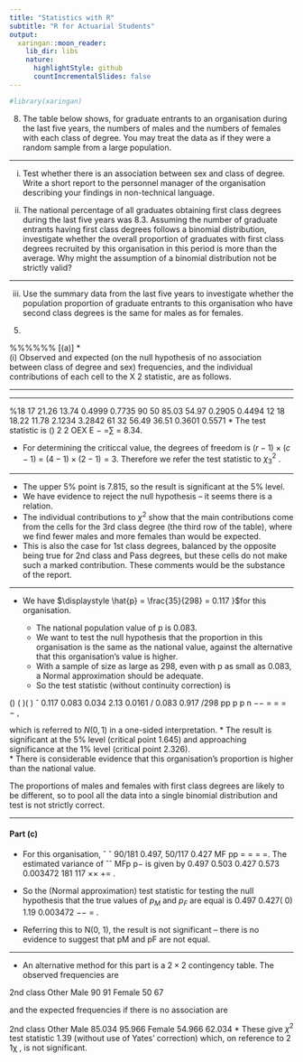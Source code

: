```yaml
---
title: "Statistics with R"
subtitle: "R for Actuarial Students"
output:
  xaringan::moon_reader:
    lib_dir: libs
    nature:
      highlightStyle: github
      countIncrementalSlides: false
---
```


```r

#library(xaringan)
```



8.
The table below shows, for graduate entrants to an organisation during the last five
years, the numbers of males and the numbers of females with each class of degree.
You may treat the data as if they were a random sample from a large population.

---

\begin{tabular}{|c|c|c|}
Class of degree	&	Male	&	Female	
1st	&	18	&	17	
2nd	&	90	&	50	
3rd	&	12	&	18	
Pass	&	61	&	32	
\end{tabular}

(i) Test whether there is an association between sex and class of degree. Write a
short report to the personnel manager of the organisation describing your
findings in non-technical language.


(ii) The national percentage of all graduates obtaining first class degrees during the
last five years was 8.3. Assuming the number of graduate entrants having first
class degrees follows a binomial distribution, investigate whether the overall
proportion of graduates with first class degrees recruited by this organisation in
this period is more than the average. Why might the assumption of a binomial
distribution not be strictly valid?

---

(iii) Use the summary data from the last five years to investigate whether the
population proportion of graduate entrants to this organisation who have
second class degrees is the same for males as for females.
(5)

%%%%%%
[(a)]
    *  
(i) Observed and expected (on the null hypothesis of no association between class of degree and sex) frequencies, and the individual contributions of each cell to the X 2 statistic, are as follows. 
 

\begin{tabular}{|c|c|c|c|} 
Class of degree	&	Male	&	Female	&	Total	
1st	&	18	&	17	&	35	
2nd	&	90	&	50	&	140	
3rd	&	12	&	18	&	30	
Pass	&	61	&	32	&	93	
	&	181	&	117	&	298	
\end{tabular}



\begin{tabular}{|c|c|c|c|} 							
Class of degree	&	Male	&	Female	&	Total	
1st	&	21.26	&	13.74	&	35	
2nd	&	85.03	&	54.97	&	140	
3rd	&	18.22	&	11.78	&	30	
Pass	&	56.49	&	36.51	&	93	
	&	181	&	117	&	298	
\end{tabular}

---

\begin{tabular}{|c|c|c|c|} 							
Class of degree	&	Male	&	Female	&	Sum	
1st	&	0.50	&	0.77	&		
2nd	&	0.29	&	0.45	&		
3rd	&	2.12	&	3.29	&		
Pass	&	0.36	&	0.56	&		
	&		&		&	8.34	
\end{tabular}
 
 
---
 
%18 17   21.26 13.74   0.4999 0.7735 90 50   85.03 54.97   0.2905 0.4494 12 18   18.22 11.78   2.1234 3.2842 61 32   56.49 36.51   0.3601 0.5571 
*  The test statistic is () 2 2 OEX E − =∑ = 8.34.  

* For determining the criticcal value, the degrees of freedom is $(r-1)\times (c-1)$ = $(4-1) \times (2-1)  = 3$.
Therefore we refer the test statistic to $\chi^2_{3}$ . 


---

* The upper 5\% point is 7.815, so the result is significant at the 5\% level.  
* We have evidence to reject the null hypothesis  –  it seems there is a relation. 
 * The individual contributions to $\chi^2$ show that the main contributions come from the cells for the 3rd class degree (the third row of the table), where we find fewer males and more females than would be expected.  
 * This is also the case for 1st class degrees, balanced by the opposite being true for 2nd class and Pass degrees, but these cells do not make such a marked contribution.  These comments would be the substance of the report. 
 
--- 
 
*  We have $\displaystyle \hat{p} = \frac{35}{298} = 0.117 }$for this organisation.  

    * The national population value of p is 0.083. 
    * We want to test the null hypothesis that the proportion in this organisation is the same as the national value, against the alternative that this organisation's value is higher. 
    * With a sample of size as large as 298, even with p as small as 0.083, a Normal approximation should be adequate.
    * So the test statistic (without continuity correction) is 
 
() ( )( ) ˆ 0.117 0.083 0.034 2.13 0.0161 / 0.083 0.917 /298 pp p p n −− = = = − , 
 
which is referred to $N(0, 1)$ in a one-sided interpretation.
* The result is significant at the 5\% level (critical point 1.645) and approaching significance at the 1\% level (critical point 2.326).  
* There is considerable evidence that this organisation's proportion is higher than the national value. 

 
The proportions of males and females with first class degrees are likely to be different, so to pool all the data into a single binomial distribution and test is not strictly correct. 
 
---

#### Part (c)
 
 
*  For this organisation, ˆ ˆ 90/181 0.497, 50/117 0.427 MF pp = = = =.  The estimated variance of ˆˆ MFp p− is given by 
 0.497 0.503 0.427 0.573 0.003472 181 117 ×× += . 
 
* So the (Normal approximation) test statistic for testing the null hypothesis that the true values of $p_M$ and $p_F$ are equal is 
 0.497 0.427( 0) 1.19 0.003472 −− = . 
 
* Referring this to N(0, 1), the result is not significant  –  there is no evidence to suggest that pM and pF are not equal. 
 
---
 
* An alternative method for this part is a $2 × 2$ contingency table.  The observed frequencies are 
 
 2nd class Other Male 90 91 Female 50 67 
 
and the expected frequencies if there is no association are 
 
 2nd class Other Male 85.034 95.966 Female 54.966 62.034 
*  These give $\chi^2$ test statistic 1.39 (without use of Yates' correction) which, on reference to 2 1χ , is not significant. 


 
